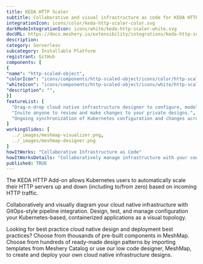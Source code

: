 ```yaml
---
title: KEDA HTTP Scaler
subtitle: Collaborative and visual infrastructure as code for KEDA HTTP Scaler
integrationIcon: icons/color/keda-http-scaler-color.svg
darkModeIntegrationIcon: icons/white/keda-http-scaler-white.svg
docURL: https://docs.meshery.io/extensibility/integrations/keda-http-scaler
description: 
category: Serverless
subcategory: Installable Platform
registrant: GitHub
components: [
{
"name": "http-scaled-object",
"colorIcon": "icons/components/http-scaled-object/icons/color/http-scaled-object-color.svg",
"whiteIcon": "icons/components/http-scaled-object/icons/white/http-scaled-object-white.svg",
"description": "",
}]
featureList: [
  "Drag-n-drop cloud native infrastructure designer to configure, model, and deploy your workloads.",
  "Invite anyone to review and make changes to your private designs.",
  "Ongoing synchronization of Kubernetes configuration and changes across any number of clusters."
]
workingSlides: [
  ../_images/meshmap-visualizer.png,
  ../_images/meshmap-designer.png
]
howItWorks: "Collaborative Infrastructure as Code"
howItWorksDetails: "Collaboratively manage infrastructure with your coworkers synchronously sharing the same designs."
published: TRUE
---
```

<p>
The KEDA HTTP Add-on allows Kubernetes users to automatically scale their HTTP servers up and down (including to/from zero) based on incoming HTTP traffic.
</p>
<p>
    Collaboratively and visually diagram your cloud native infrastructure with GitOps-style pipeline integration. Design, test, and manage configuration your Kubernetes-based, containerized applications as a visual topology.
</p>
<p>
    Looking for best practice cloud native design and deployment best practices? Choose from thousands of pre-built components in MeshMap. Choose from hundreds of ready-made design patterns by importing templates from Meshery Catalog or use our low code designer, MeshMap, to create and deploy your own cloud native infrastructure designs.
</p>
